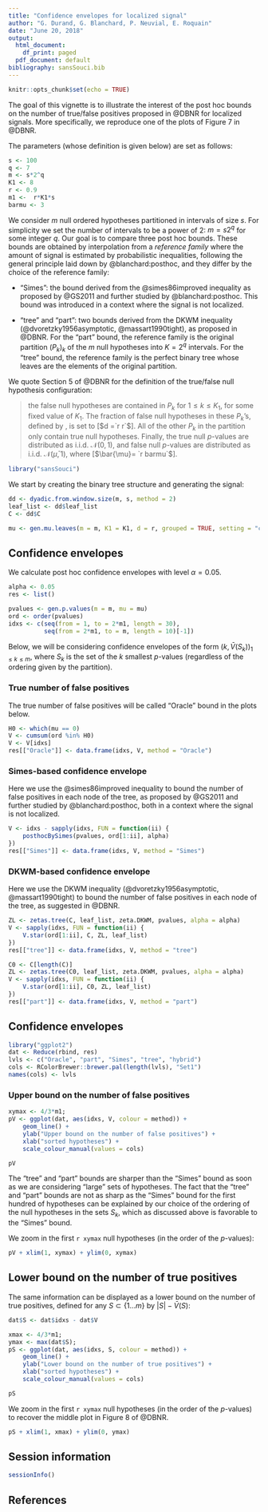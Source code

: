 ```yaml
---
title: "Confidence envelopes for localized signal"
author: "G. Durand, G. Blanchard, P. Neuvial, E. Roquain"
date: "June 20, 2018"
output:
  html_document:
    df_print: paged
  pdf_document: default
bibliography: sansSouci.bib
---
```


```r
knitr::opts_chunk$set(echo = TRUE)
```

The goal of this vignette is to illustrate the interest of the post hoc bounds on the number of true/false positives proposed in @DBNR for localized signals. More specifically, we reproduce one of the plots of Figure 7 in @DBNR.

The parameters (whose definition is given below) are set as follows:

```r
s <- 100
q <- 7
m <- s*2^q
K1 <- 8
r <- 0.9
m1 <-  r*K1*s
barmu <- 3
```


We consider $m$ null ordered hypotheses partitioned in intervals of size $s$. For simplicity we set the number of intervals to be a power of 2: $m = s 2^q$ for some integer $q$. Our goal is to compare three post hoc bounds. These bounds are obtained by interpolation from a *reference family* where the amount of signal is estimated by probabilistic inequalities, following the general principle laid down by @blanchard:posthoc, and they differ by the choice of the reference family:

- "Simes": the bound derived from the @simes86improved inequality as proposed by @GS2011 and further studied by @blanchard:posthoc. This bound was introduced in a context where the signal is not localized.

- "tree" and "part": two bounds derived from the DKWM inequality (@dvoretzky1956asymptotic, @massart1990tight), as proposed in @DBNR. For the "part" bound, the reference family is the original partition $(P_k)_k$ of the $m$ null hypotheses into $K=2^q$ intervals. For the "tree" bound, the reference family is the perfect binary tree whose leaves are the elements of the original partition.

We quote Section 5 of @DBNR for the definition of the true/false null hypothesis configuration:

> the false null hypotheses are contained in $P_k$ for $1 \leq k \leq K_1$, for some fixed value of $K_1$. The  fraction of false null hypotheses in these $P_k$'s, defined by \eqref{eq:def-r}, is set to [$d =`r r`$]. All of the other $P_k$ in the partition only contain true null hypotheses. Finally,  the true null $p$-values are distributed as i.i.d. $\mathcal{N}(0,1)$, and false null $p$-values are distributed as i.i.d. $\mathcal{N}(\bar{\mu}, 1)$, where [$\bar{\mu}= `r barmu`$].  


```r
library("sansSouci")
```

We start by creating the binary tree structure and generating the signal:

```r
dd <- dyadic.from.window.size(m, s, method = 2)
leaf_list <- dd$leaf_list
C <- dd$C

mu <- gen.mu.leaves(m = m, K1 = K1, d = r, grouped = TRUE, setting = "const", barmu = barmu, leaf_list = leaf_list)
```

## Confidence envelopes

We calculate post hoc confidence envelopes with level $\alpha = 0.05$.

```r
alpha <- 0.05
res <- list()
```

```r
pvalues <- gen.p.values(m = m, mu = mu)
ord <- order(pvalues)
idxs <- c(seq(from = 1, to = 2*m1, length = 30),
          seq(from = 2*m1, to = m, length = 10)[-1])
```

Below, we will be considering confidence envelopes of the form $(k, \bar{V}(S_k))_{1 \leq k \leq m}$, where $S_k$ is the set of the $k$ smallest $p$-values (regardless of the ordering given by the partition). 

### True number of false positives

The true number of false positives will be called "Oracle" bound in the plots below.

```r
H0 <- which(mu == 0)
V <- cumsum(ord %in% H0)
V <- V[idxs]
res[["Oracle"]] <- data.frame(idxs, V, method = "Oracle")
```

### Simes-based confidence envelope

Here we use the @simes86improved inequality to bound the number of false positives in each node of the tree, as proposed by @GS2011 and further studied by @blanchard:posthoc, both in a context where the signal is not localized. 

```r
V <- idxs - sapply(idxs, FUN = function(ii) {
    posthocBySimes(pvalues, ord[1:ii], alpha)
})
res[["Simes"]] <- data.frame(idxs, V, method = "Simes")
```

### DKWM-based confidence envelope

Here we use the DKWM inequality (@dvoretzky1956asymptotic, @massart1990tight) to bound the number of false positives in each node of the tree, as suggested in @DBNR.

```r
ZL <- zetas.tree(C, leaf_list, zeta.DKWM, pvalues, alpha = alpha)
V <- sapply(idxs, FUN = function(ii) {
    V.star(ord[1:ii], C, ZL, leaf_list)
})
res[["tree"]] <- data.frame(idxs, V, method = "tree")
```

```r
C0 <- C[length(C)]
ZL <- zetas.tree(C0, leaf_list, zeta.DKWM, pvalues, alpha = alpha)
V <- sapply(idxs, FUN = function(ii) {
    V.star(ord[1:ii], C0, ZL, leaf_list)
})
res[["part"]] <- data.frame(idxs, V, method = "part")

```


## Confidence envelopes

```r
library("ggplot2")
dat <- Reduce(rbind, res)
lvls <- c("Oracle", "part", "Simes", "tree", "hybrid")
cols <- RColorBrewer::brewer.pal(length(lvls), "Set1")
names(cols) <- lvls
```


### Upper bound on the number of false positives


```r
xymax <- 4/3*m1;
pV <- ggplot(dat, aes(idxs, V, colour = method)) + 
    geom_line() +
    ylab("Upper bound on the number of false positives") +
    xlab("sorted hypotheses") +
    scale_colour_manual(values = cols)
```

```r
pV
```

The "tree" and "part" bounds are sharper than the "Simes" bound as soon as we are considering "large" sets of hypotheses.  The fact that the "tree" and "part" bounds are not as sharp as the "Simes" bound for the first hundred of hypotheses can be explained by our choice of the ordering of the null hypotheses in the sets $S_k$, which as discussed above is favorable to the "Simes" bound.

We zoom in the first `r xymax` null hypotheses (in the order of the $p$-values):

```r
pV + xlim(1, xymax) + ylim(0, xymax)
```

## Lower bound on the number of true positives

The same information can be displayed as a lower bound on the number of true positives, defined for any $S \subset \{1 \dots m\}$ by $|S| - \bar{V}(S)$:

```r
dat$S <- dat$idxs - dat$V
```

```r
xmax <- 4/3*m1;
ymax <- max(dat$S);
pS <- ggplot(dat, aes(idxs, S, colour = method)) + 
    geom_line() +
    ylab("Lower bound on the number of true positives") +
    xlab("sorted hypotheses") +
    scale_colour_manual(values = cols)
```

```r
pS
```


We zoom in the first `r xymax` null hypotheses (in the order of the $p$-values) to recover the middle plot in Figure 8 of @DBNR.

```r
pS + xlim(1, xmax) + ylim(0, ymax)
```


## Session information

```r
sessionInfo()
```



## References

